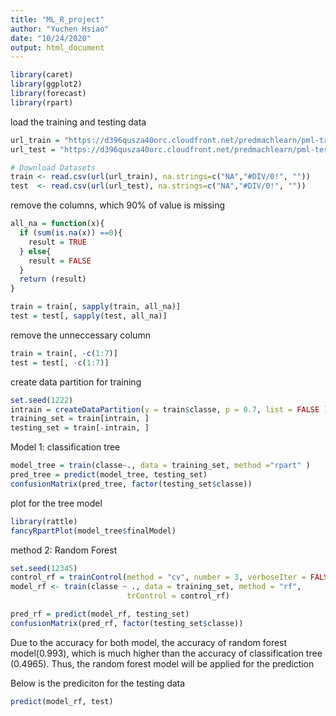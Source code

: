 ```yaml
---
title: "ML_R_project"
author: "Yuchen Hsiao"
date: "10/24/2020"
output: html_document
---
```


```r
library(caret)
library(ggplot2)
library(forecast)
library(rpart)
```


load the training and testing data

```r
url_train = "https://d396qusza40orc.cloudfront.net/predmachlearn/pml-training.csv"
url_test = "https://d396qusza40orc.cloudfront.net/predmachlearn/pml-testing.csv"

# Download Datasets
train <- read.csv(url(url_train), na.strings=c("NA","#DIV/0!", ""))
test  <- read.csv(url(url_test), na.strings=c("NA","#DIV/0!", ""))


```

remove the columns, which 90% of value is missing 
```r
all_na = function(x){
  if (sum(is.na(x)) ==0){
    result = TRUE
  } else{
    result = FALSE
  }
  return (result)
}

train = train[, sapply(train, all_na)]
test = test[, sapply(test, all_na)]

```

remove the unneccessary column 
```r
train = train[, -c(1:7)]
test = test[, -c(1:7)]
```

create data partition for training 
```r
set.seed(1222)
intrain = createDataPartition(y = train$classe, p = 0.7, list = FALSE )
training_set = train[intrain, ]
testing_set = train[-intrain, ]
```

Model 1: classification tree
```r
model_tree = train(classe~., data = training_set, method ="rpart" )
pred_tree = predict(model_tree, testing_set)
confusionMatrix(pred_tree, factor(testing_set$classe))
```

plot for the tree model 
```r
library(rattle)
fancyRpartPlot(model_tree$finalModel)
```

method 2: Random Forest 
```r

set.seed(12345)
control_rf = trainControl(method = "cv", number = 3, verboseIter = FALSE)
model_rf <- train(classe ~ ., data = training_set, method = "rf",
                          trControl = control_rf)

pred_rf = predict(model_rf, testing_set)
confusionMatrix(pred_rf, factor(testing_set$classe))
```

Due to the accuracy for both model, the accuracy of random forest model(0.993), which is much higher than the accuracy of classification tree (0.4965). Thus, the random forest model will be applied for the prediction 


Below is the prediciton for the testing data 
```r
predict(model_rf, test)
```

